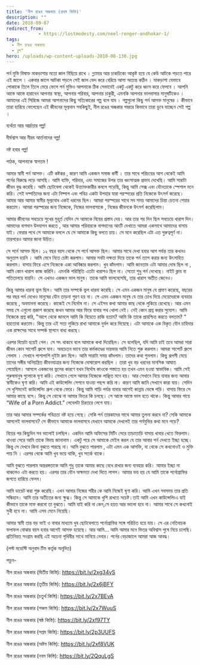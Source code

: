 ```yaml
---
title: 'নীল রঙের অন্ধকার (প্রথম কিস্তি)'
description: ""
date: 2018-09-07
redirect_from: 
            - https://lostmodesty.com/neel-ronger-ondhokar-1/
tags: 
  - নীল রঙের অন্ধকার
  - ব্লগ"
hero: /uploads/wp-content-uploads-2018-08-130.jpg
---
```

পর্ন মুভি বিষাক্ত মাকড়াশার মতো জাল বিছিয়ে রাখে । গ্ল্যামার আর চাকচিক্যে আকৃষ্ট হয়ে যে কেউ আটকে পড়তে পারে এই জালে । একবার জালে আটকা পড়লে সেই জাল ভেদ করে বেরিয়ে আসা অত্যন্ত কঠিন । মাকড়াশা যেভাবে পোকাকে তিলে তিলে মেরে ফেলে পর্ন মুভিও আপনাকে ঠিক সেভাবেই একটু একটু করে ধ্বংস করে ফেলবে । আপনি আস্তে আস্তে হারাবেন আপনার স্বাস্থ্য, আপনার পরিবার, আপনার চাকুরী, এমনকি আপনার ভালবাসার মানুষটিকেও । আমাদের এই সিরিজে আমরা আপনাদের কিছু সত্যিকারের গল্প বলে যাব । গল্পগুলো কিছু পর্ন আসক্ত মানুষের । কীভাবে তারা হারিয়ে ফেলেছেন এই জীবনের মূল্যবান সবকিছুই, নীল রঙের অন্ধকার গহ্বরে কিভাবে তারা ডুবে যাচ্ছেন সেই গল্প ।

ব্যর্থতা আর আর্দ্রতার গল্প!

দীর্ঘশ্বাস আর নীরব আর্তনাদের গল্প!

নষ্ট হবার গল্প!

পাঠক, আপনাকে স্বাগতম !

আমার স্বামী পর্ন আসক্ত। এটি কষ্টকর , কারণ আমি একজন সমাজ কর্মী । তার সাথে পরিচয়ের আগ থেকেই আমি পর্নের বিরুদ্ধে লড়ে আসছি। আমি ব্যক্তি, পরিবার, এবং সমাজের উপর তার ধ্বংসাত্মক প্রভাব দেখেছি। আমি সারাটা জীবন যুদ্ধ করেছি। আমি ছোটবেলা থেকেই উত্ত্যাক্তকারীর কবলে পড়েছি, কিন্তু আমি সেক্স এবং যৌনতাকে স্পেশাল মনে করি। সেই দম্পতিদের জন্য এটা নিষ্পাপ এবং পবিত্র একটা উপহার যারা পরস্পরের প্রতি নিজেকে উৎসর্গ করেছে। আমার আর আমার স্বামীর মূল্যবোধ একই ধরনের ছিল। আমরা পরস্পরের সাথে সব সময় আমাদের চিন্তা চেতনা শেয়ার করতাম। আমরা পরস্পরের জন্য নিজেকে, নিজের ভালবাসাকে , নিজের জীবনকে উৎসর্গ করেছিলাম।

আমার জীবনের সবচেয়ে সুখের মুহূর্ত যেদিন সে আমাকে বিয়ের প্রস্তাব দেয়। আর তার পর দিন ছিল সবচেয়ে খারাপ দিন। আমাদের বাগদান উদযাপন করতে , আর আমার পরিবারকে বাগদানের আংটি দেখাতে আমরা একসাথে আমাদের বাসায় যাই। ফেরার পথে সে আমাকে বললে যে সে আমাকে কিছু বলতে চায়। সে মনে করেছিল এটা এত গুরুত্বপূর্ণ না। তারপরেও আমার জানা উচিত।

সে পর্নে আসক্ত ছিল। ১২ বছর বয়স থেকে সে পর্নে আসক্ত ছিল। আমার সাথে দেখা হবার আগ পর্যন্ত তার কখনও অনুতাপ হয়নি । আমি মেনে নিতে চেষ্টা করলাম। আমার সবটা দক্ষতা দিয়ে তাকে পর্ন ত্যাগ করার জন্য উৎসাহিত করলাম। বাসায় ফিরে এসে নিজেকে একা আবিষ্কার করলাম। খুব কাঁদলাম। আমি জানতাম এটা আমার দোষ ছিল না , আমি কোন খারাপ কাজ করিনি। এমনকি পরিস্থিতি এতটা খারাপও ছিল না। সেতো শুধু পর্ন দেখেছে। নাইট ক্লাব বা পতিতালয়ে যায়নি। সে এখনও একজন ভাল মানুষ। তাকে আমি ভালবেসেছি, তার খারাপ অতীত জেনেও।

কিন্তু আমার ধারনা ভুল ছিল। আমি তার সম্পর্কে ভুল ধারনা করেছি। সে এমন একজন মানুষ যে প্রমাণ করেছে, বছরের পর বছর পর্ন দেখেও মানুষের যৌন তাড়না পুরণ হয় না। সে এমন একজন মানুষ যে তার চোখ দিয়ে মেয়েদেরকে ব্যবহার করেছে , অবমাননা করেছে। কাজেই সে নির্দোষ না। সে এইসব কথা আমার কাছ থেকে লুকিয়ে রেখেছে। আর এমন সময় সে এগুলো প্রকাশ করেছে জখন আমার আর ফিরে যাবার পথ খোলা নেই। নেই কোন প্রশ্ন করার সুযোগ। আমি নিজেকে প্রশ্ন করি, "আগে থেকে জানলে আমি কি বিয়েতে রাজি হতাম? আমি কি তাকে প্রায়শ্চিত্ত করতে বলতাম? " হয়তোবা করতাম। কিন্তু তার এই সত্য লুকিয়ে রাখা আমাকে দুর্বল করে দিয়েছে। এটা আমাকে এক বিকৃত যৌন চাহিদার এক রাক্ষসের সাথে সম্পর্ক স্থাপনে বাধ্য করছে।

এরপর বিয়েটা হয়েই গেল। সে সৎ থাকবে বলে আমাকে কথা দিয়েছিল। সে বলেছিল, যদি আমি চাই তবে আমরা সারা জীবন কোন সাপোর্ট গ্রুপে যাব। অবচেতন ভাবে তার কর্মকাণ্ডের দায়ভার আমি নিতে শুরু করলাম। আমরা সাপোর্ট গ্রুপে গেলাম । সেখানে পাশাপাশি দুইটা রুম ছিল। আমি সারাটা সময় কাঁদলাম। তাদের কথা শুনলাম। কিছু রূপসী মেয়ে তাদের সঙ্গীর অনিয়ন্ত্রিত জীবনযাত্রার জন্য নিজেকে দোষারোপ করছিল । তারা খুব বড় ধরনের মানসিক আঘাত পেয়েছিল। আসলে একজনের ভুলের কারণে যখন নির্দোষ কাওকে পস্তাতে হয় তখন এমন হওয়া স্বাভাবিক। আমি সেই পুরুষমানুষ গুলোকে ঘৃণা করি। সেখানে গেলে আমার নিজেকে লাঞ্ছিত মনে হয়। আর সেখানে নিয়ে যাবার জন্য আমার স্বামীকেও ঘৃণা করি। আমি এই কাউন্সেলিং সেশনে যাওয়া পছন্দ করি না। কারণ আমি জানি সেখানে কারা যায়। সেদিন সে খুশিমনেই কাউন্সেলিং গ্রুপ থেকে ফেরে। কিন্তু আমি গাড়ি পর্যন্ত যাবার আগেই কান্নায় ভেঙ্গে পড়ি। বাসায় ফিরে সে আমার কাছে বসে। কিন্তু সে বোঝে না আমার ভিতর কি চলছে। সে আস্তে আস্তে ভাল হতে থাকে। কিন্তু আমার গায়ে “Wife of a Porn Addict.” লেবেলটা চিরতরে লেগে যায়।

তার আর আমার সম্পর্কের পবিত্রতা নষ্ট হয়ে গেছে। সেকি পর্ন তারকাদের সাথে আমার তুলনা করবে না? সেকি আমাকে আসলেই ভালবাসবে? সে কীভাবে আমাকে ভালবাসবে যেখানে আমাকে দেখলেই তার পর্নমুভির কথা মনে পড়ে?

বিয়ের পর কিছুদিন সব ভালোই চলছিল। একদিন আমি অফিসের মিটিং সেরে তাড়াতাড়ি বাসায় খাবার খেতে ফিরলাম। খাওয়া সেরে আমি তাকে বিদায় জানালাম। একটু পরে সে আমাকে মেইল করল যে তার আবার পর্ন দেখতে ইচ্ছা হচ্ছে। কিন্তু সে দেখবে কিনা বুঝতে পারছে না। আমি বুঝতে পারলাম , এটা এমন এক আসক্তি, যা থেকে সে কখনোওই ও মুক্তি পায় নি । এরপর থেকে আমি খুব ভয়ে থাকি, খুব সতর্ক থাকে।

আমি বুঝতে পারলাম অন্তরঙ্গতাকে আমি শুধু তাকে আমার কাছে বেধে রাখার জন্য ব্যবহার করি। আমার ইচ্ছা না থাকলেও এটা করতে হয়। এরপর তার যৌন অক্ষমতা দেখা দিতে লাগল। আমার ভয় হয় যে আমি তাকে পর্নোগ্রাফির জগতে হারিয়ে ফেলব।

আমি ডায়েট করা শুরু করেছি। এখন আমার নিজের শরীর কে আমি নিজেই ঘৃণা করি। আমি এখন সবসময় তার প্রতি সন্ধিহান। আমি তার অতীতের জন্য ক্ষুব্ধ। কিন্তু সে আমাকে খুশি রাখতে সচেষ্ট।তাই আমি এখন কাউন্সেলিংএ যাই কীভাবে তাকে মাফ করবো তা বুঝতে। আমি যাই করি না কেন,সে হয়ত আর ভালো হবে না। আমার সাথে সে কখনোই সুখী হবে না। আমি এসব মেনে নিয়েছি।

আমার স্বামী তার বড় ভাই ও বাবার মাধ্যমে খুব ছোটবেলাতে পর্নোগ্রাফির সঙ্গে পরিচিত হয়ে যায়। সে এর নেতিবাচক ফলাফল বোঝার বয়স হবার আগেই আসক্ত হয়েছে। আর আমি... আমি আমার মনে ভিতর অবিশ্বাস পুষে নিয়ে চলেছি। প্রতিনিয়ত সংগ্রাম করছি এই অচেনা পৃথিবীর সাথে মানিয়ে নেবার। পর্নের বেড়াজালে আমরা আজ আবদ্ধ।

(লস্ট মডেস্টি অনুবাদ টিম কর্তৃক অনূদিত)

পড়ুন-

নীল রঙের অন্ধকার (দ্বিতীয় কিস্তি): <https://bit.ly/2xg34yS>

নীল রঙের অন্ধকার (তৃতীয় কিস্তি): <https://bit.ly/2x6jBFY>

নীল রঙের অন্ধকার (চতুর্থ কিস্তি): <https://bit.ly/2x7BEvA>

নীল রঙের অন্ধকার (পঞ্চম কিস্তি): <https://bit.ly/2x7WuuS>

নীল রঙের অন্ধকার (ষষ্ঠ কিস্তি): <https://bit.ly/2xf97TY>

নীল রঙের অন্ধকার (সপ্তম কিস্তি): <https://bit.ly/2p3UUFS>

নীল রঙের অন্ধকার (অষ্টম কিস্তি): <https://bit.ly/2xf8VUK>

নীল রঙের অন্ধকার (নবম কিস্তি): <https://bit.ly/2QquLgS>
